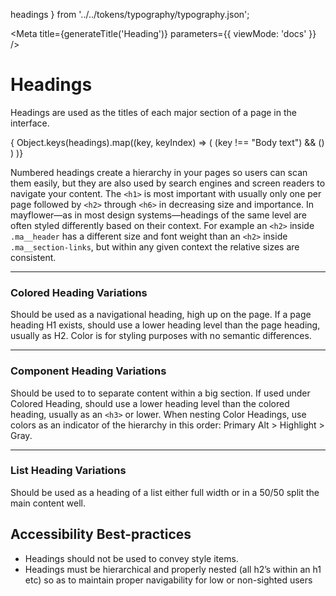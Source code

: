 
  headings
} from '../../tokens/typography/typography.json';

<Meta
  title={generateTitle('Heading')}
  parameters={{
    viewMode: 'docs'
  }}
/>

# Headings

Headings are used as the titles of each major section of a page in the interface.

<div className="sb-block reset-vspace">
  { Object.keys(headings).map((key, keyIndex) => (
      (key !== "Body text") &&
      (<Heading level={headings[key]} key={`element.key.${keyIndex}`} text={key} />)
    )
  )}
</div>

Numbered headings create a hierarchy in your pages so users can scan them easily, but they are also used by search engines and screen readers to navigate your content. The `<h1>` is most important with usually only one per page followed by `<h2>` through `<h6>` in decreasing size and importance. In mayflower—as in most design systems—headings of the same level are often styled differently based on their context. For example an `<h2>` inside `.ma__header` has a different size and font weight than an `<h2>` inside `.ma__section-links`, but within any given context the relative sizes are consistent.

---

### Colored Heading Variations

Should be used as a navigational heading, high up on the page. If a page heading H1 exists, should use a lower heading level than the page heading, usually as H2. Color is for styling purposes with no semantic differences.

<Canvas>
  <Story story={stories.headingColored} />
</Canvas>

---

### Component Heading Variations

Should be used to to separate content within a big section. If used under Colored Heading, should use a lower heading level than the colored heading, usually as an `<h3>` or lower. When nesting Color Headings, use colors as an indicator of the hierarchy in this order: Primary Alt > Highlight > Gray.

<Canvas>
  <Story story={stories.headingComp} />
</Canvas>

---

### List Heading Variations

Should be used as a heading of a list either full width or in a 50/50 split the main content well.

<Canvas>
  <Story story={stories.headingSidebar} />
</Canvas>

## Accessibility Best-practices

- Headings should not be used to convey style items.
- Headings must be hierarchical and properly nested (all h2’s within an h1 etc) so as to maintain proper navigability for low or non-sighted users
